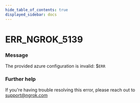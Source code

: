 ```yaml
---
hide_table_of_contents: true
displayed_sidebar: docs
---
```



# ERR_NGROK_5139

### Message

The provided azure configuration is invalid: $`ERR`

<ErrorDetails error="err_ngrok_5139" />

### Further help

If you're having trouble resolving this error, please reach out to [support@ngrok.com](mailto:support@ngrok.com?subject=Help%20with%20ERR_NGROK_5139)

